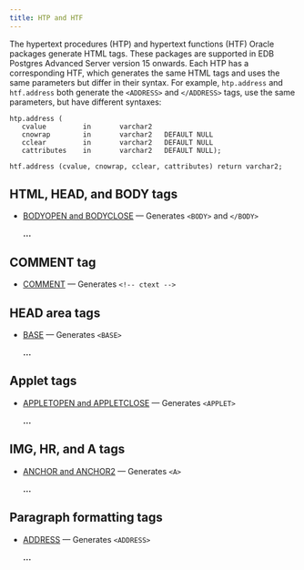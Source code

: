 ```yaml
---
title: HTP and HTF
---
```


The hypertext procedures (HTP) and hypertext functions (HTF) Oracle packages generate HTML tags. These packages are supported in EDB Postgres Advanced Server version 15 onwards. Each HTP has a corresponding HTF, which generates the same HTML tags and uses the same parameters but differ in their syntax.  For example, `htp.address` and `htf.address` both generate the `<ADDRESS>` and `</ADDRESS>` tags, use the same parameters, but have different syntaxes: 

```
htp.address (
   cvalue         in       varchar2
   cnowrap        in       varchar2   DEFAULT NULL
   cclear         in       varchar2   DEFAULT NULL
   cattributes    in       varchar2   DEFAULT NULL);
```
```
htf.address (cvalue, cnowrap, cclear, cattributes) return varchar2;
```

## HTML, HEAD, and BODY tags

- [BODYOPEN and BODYCLOSE](body) &mdash; Generates `<BODY>` and `</BODY>` 

   **...**

## COMMENT tag

- [COMMENT](comment) &mdash; Generates `<!-- ctext -->` 

## HEAD area tags

- [BASE](base) &mdash; Generates `<BASE>`

   **...**

## Applet tags

- [APPLETOPEN and APPLETCLOSE](applet) &mdash; Generates `<APPLET>` 

   **...**

## IMG, HR, and A tags

- [ANCHOR and ANCHOR2](anchor) &mdash; Generates `<A>`

   **...**

## Paragraph formatting tags

- [ADDRESS](address) &mdash; Generates `<ADDRESS>`

   **...**



